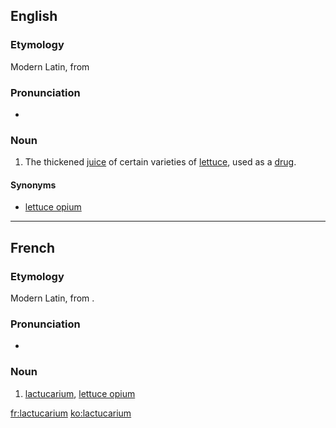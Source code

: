 ==English==

===Etymology===
Modern Latin, from {{etyl|la}} {{term|lactuca|lactūca|lettuce|lang=la}}

===Pronunciation===
* {{IPA|/læktjuːˈkɛəɹɪəm/}}

===Noun===
{{en-noun|-}}

# The thickened [[juice]] of certain varieties of [[lettuce]], used as a [[drug]].

====Synonyms====
* [[lettuce opium]]

----

==French==

===Etymology===
Modern Latin, from {{etyl|la|fr}} {{term|lactuca|lactūca|lettuce|lang=la}}.

===Pronunciation===
* {{IPA|/laktykaʁjɔm/|lang=fr}}

===Noun===
{{fr-noun-unc|m}}

# [[#English|lactucarium]], [[lettuce opium]]

[[fr:lactucarium]]
[[ko:lactucarium]]
